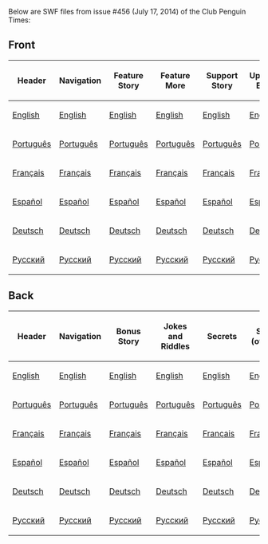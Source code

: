 Below are SWF files from issue #456 (July 17, 2014) of the Club Penguin Times:

==Front==
{|class="wikitable" border="1" style="margin: auto;"
!Header
!Navigation
!Feature Story
!Feature More
!Support Story
!Upcoming Events
!News Flash
!Ask Rockhopper
!Dividers
|-
|[[Media:ENNews456HeaderFront.swf|English]]||[[Media:ENNews456NavigationFront.swf|English]]||[[Media:ENNews456FeatureStory.swf|English]]||[[Media:ENNews456FeatureMore.swf|English]]||[[Media:ENNews456SupportStory.swf|English]]||[[Media:ENNews456UpcomingEvents.swf|English]]||[[Media:ENNews456NewsFlash.swf|English]]||[[Media:ENNews456AskAuntArctic.swf|English]]||[[Media:ENNews456Dividers.swf|English]]
|-
|[[Media:PTNews456HeaderFront.swf|Português]]||[[Media:PTNews456NavigationFront.swf|Português]]||[[Media:PTNews456FeatureStory.swf|Português]]||[[Media:PTNews456FeatureMore.swf|Português]]||[[Media:PTNews456SupportStory.swf|Português]]||[[Media:PTNews456UpcomingEvents.swf|Português]]||[[Media:PTNews456NewsFlash.swf|Português]]||[[Media:PTNews456AskAuntArctic.swf|Português]]||[[Media:PTNews456Dividers.swf|Português]]
|-
|[[Media:FRNews456HeaderFront.swf|Français]]||[[Media:FRNews456NavigationFront.swf|Français]]||[[Media:FRNews456FeatureStory.swf|Français]]||[[Media:FRNews456FeatureMore.swf|Français]]||[[Media:FRNews456SupportStory.swf|Français]]||[[Media:FRNews456UpcomingEvents.swf|Français]]||[[Media:FRNews456NewsFlash.swf|Français]]||[[Media:FRNews456AskAuntArctic.swf|Français]]||[[Media:FRNews456Dividers.swf|Français]]
|-
|[[Media:ESNews456HeaderFront.swf|Español]]||[[Media:ESNews456NavigationFront.swf|Español]]||[[Media:ESNews456FeatureStory.swf|Español]]||[[Media:ESNews456FeatureMore.swf|Español]]||[[Media:ESNews456SupportStory.swf|Español]]||[[Media:ESNews456UpcomingEvents.swf|Español]]||[[Media:ESNews456NewsFlash.swf|Español]]||[[Media:ESNews456AskAuntArctic.swf|Español]]||[[Media:ESNews456Dividers.swf|Español]]
|-
|[[Media:DENews456HeaderFront.swf|Deutsch]]||[[Media:DENews456NavigationFront.swf|Deutsch]]||[[Media:DENews456FeatureStory.swf|Deutsch]]||[[Media:DENews456FeatureMore.swf|Deutsch]]||[[Media:DENews456SupportStory.swf|Deutsch]]||[[Media:DENews456UpcomingEvents.swf|Deutsch]]||[[Media:DENews456NewsFlash.swf|Deutsch]]||[[Media:DENews456AskAuntArctic.swf|Deutsch]]||[[Media:DENews456Dividers.swf|Deutsch]]
|-
|[[Media:RUNews456HeaderFront.swf|Русский]]||[[Media:RUNews456NavigationFront.swf|Русский]]||[[Media:RUNews456FeatureStory.swf|Русский]]||[[Media:RUNews456FeatureMore.swf|Русский]]||[[Media:RUNews456SupportStory.swf|Русский]]||[[Media:RUNews456UpcomingEvents.swf|Русский]]||[[Media:RUNews456NewsFlash.swf|Русский]]||[[Media:RUNews456AskAuntArctic.swf|Русский]]||[[Media:RUNews456Dividers.swf|Русский]]
|}
==Back==
{|class="wikitable" border="1" style="margin: auto;"
!Header
!Navigation
!Bonus Story
!Jokes and Riddles
!Secrets
!Secret (overlay)
!Dividers
!Submit Your Content
|-
|[[Media:ENNews456HeaderBack.swf|English]]||[[Media:ENNews456NavigationBack.swf|English]]||[[Media:ENNews456AskAuntArcticBack.swf|English]]||[[Media:ENNews456JokesandRiddles.swf|English]]||[[Media:ENNews456Secrets.swf|English]]||[[Media:ENNews456SecretOverlay.swf|English]]||[[Media:ENNews456DividersBack.swf|English]]||[[Media:ENNews456SubmitYourContent.swf|English]]
|-
|[[Media:PTNews456HeaderBack.swf|Português]]||[[Media:PTNews456NavigationBack.swf|Português]]||[[Media:PTNews456AskAuntArcticBack.swf|Português]]||[[Media:PTNews456JokesandRiddles.swf|Português]]||[[Media:PTNews456Secrets.swf|Português]]||[[Media:PTNews456SecretOverlay.swf|Português]]||[[Media:PTNews456DividersBack.swf|Português]]||[[Media:PTNews456SubmitYourContent.swf|Português]]
|-
|[[Media:FRNews456HeaderBack.swf|Français]]||[[Media:FRNews456NavigationBack.swf|Français]]||[[Media:FRNews456AskAuntArcticBack.swf|Français]]||[[Media:FRNews456JokesandRiddles.swf|Français]]||[[Media:FRNews456Secrets.swf|Français]]||[[Media:FRNews456SecretOverlay.swf|Français]]||[[Media:FRNews456DividersBack.swf|Français]]||[[Media:FRNews456SubmitYourContent.swf|Français]]
|-
|[[Media:ESNews456HeaderBack.swf|Español]]||[[Media:ESNews456NavigationBack.swf|Español]]||[[Media:ESNews456AskAuntArcticBack.swf|Español]]||[[Media:ESNews456JokesandRiddles.swf|Español]]||[[Media:ESNews456Secrets.swf|Español]]||[[Media:ESNews456SecretOverlay.swf|Español]]||[[Media:ESNews456DividersBack.swf|Español]]||[[Media:ESNews456SubmitYourContent.swf|Español]]
|-
|[[Media:DENews456HeaderBack.swf|Deutsch]]||[[Media:DENews456NavigationBack.swf|Deutsch]]||[[Media:DENews456AskAuntArcticBack.swf|Deutsch]]||[[Media:DENews456JokesandRiddles.swf|Deutsch]]||[[Media:DENews456Secrets.swf|Deutsch]]||[[Media:DENews456SecretOverlay.swf|Deutsch]]||[[Media:DENews456DividersBack.swf|Deutsch]]||[[Media:DENews456SubmitYourContent.swf|Deutsch]]
|-
|[[Media:RUNews456HeaderBack.swf|Русский]]||[[Media:RUNews456NavigationBack.swf|Русский]]||[[Media:RUNews456AskAuntArcticBack.swf|Русский]]||[[Media:RUNews456JokesandRiddles.swf|Русский]]||[[Media:RUNews456Secrets.swf|Русский]]||[[Media:RUNews456SecretOverlay.swf|Русский]]||[[Media:RUNews456DividersBack.swf|Русский]]||[[Media:RUNews456SubmitYourContent.swf|Русский]]
|}
